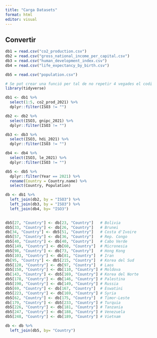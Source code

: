 ```yaml
---
title: "Carga Datasets"
format: html
editor: visual
---
```

## Convertir  
```r
db1 = read.csv("co2_production.csv")
db2 = read.csv("gross_national_income_per_capital.csv")
db3 = read.csv("human_development_index.csv")
db4 = read.csv("life_expectancy_by_birth.csv")

db5 = read.csv("population.csv")
```

```r
# Se pot crear una funció per tal de no repetir 4 vegades el codi
library(tidyverse)

db1 <- db1 %>% 
  select(1:5, co2_prod_2021) %>% 
  dplyr::filter(ISO3 != "")

db2 <- db2 %>% 
  select(ISO3, gnipc_2021) %>% 
  dplyr::filter(ISO3 != "")

db3 <- db3 %>% 
  select(ISO3, hdi_2021) %>% 
  dplyr::filter(ISO3 != "")

db4 <- db4 %>% 
  select(ISO3, le_2021) %>% 
  dplyr::filter(ISO3 != "")

db5 <- db5 %>% 
  dplyr::filter(Year == 2021) %>% 
  rename(Country = Country.name) %>% 
  select(Country, Population)


```

```r
db <- db1 %>% 
  left_join(db2, by = "ISO3") %>% 
  left_join(db3, by = "ISO3") %>% 
  left_join(db4, by= "ISO3")
  
```



```r
db5[27, "Country"] <- db[23, "Country"]   # Bolivia
db5[33, "Country"] <- db[26, "Country"]   # Brunei
db[34, "Country"] <- db5[51, "Country"]   # Costa d'Ivoire
db5[57, "Country"] <- db[36, "Country"]   # Rep. Congo
db5[40, "Country"] <- db[40, "Country"]   # Cabo Verde
db5[149, "Country"] <- db[60, "Country"]  # Micronesia
db5[98, "Country"] <- db[73, "Country"]   # Hong Kong
db5[103, "Country"] <- db[81, "Country"]  # Iran
db[95, "Country"] <- db5[215, "Country"]  # Korea del Sud
db5[120, "Country"] <- db[97, "Country"]  # Laos
db5[150, "Country"] <- db[110, "Country"] # Moldova
db[143, "Country"] <- db5[169, "Country"] # Korea del Norte
db5[178, "Country"] <- db[146, "Country"] # Palestina
db5[190, "Country"] <- db[149, "Country"] # Russia
db5[69, "Country"] <- db[167, "Country"]  # Eswatini
db5[223, "Country"] <- db[169, "Country"] # Syria
db5[62, "Country"] <- db[175, "Country"]  # Timor-Leste
db[179, "Country"] <- db5[233, "Country"] # Turquia
db5[226, "Country"] <- db[181, "Country"] # Tanzania
db5[247, "Country"] <- db[188, "Country"] # Venezuela
db5[248, "Country"] <- db[189, "Country"] # Vietnam
```


```r
db <- db %>% 
  left_join(db5, by= "Country")
```



